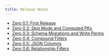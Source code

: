 ```yaml
---
title: Release Notes
---
```


- [Zero 0.1: First Release](/docs/reference/release-notes/0.1)
- [Zero 0.2: Skip Mode and Computed PKs](/docs/reference/release-notes/0.2)
- [Zero 0.3: Schema Migrations and Write Perms](/docs/reference/release-notes/0.3)
- [Zero 0.4: Compound Filters](/docs/reference/release-notes/0.4)
- [Zero 0.5: JSON Columns](/docs/reference/release-notes/0.5)
- [Zero 0.6: Relationship Filters](/docs/reference/release-notes/0.6)
